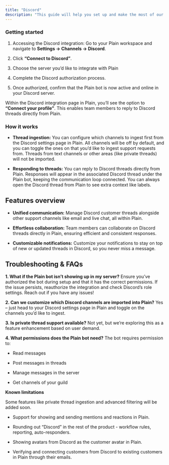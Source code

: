 ```yaml
---
title: "Discord"
description: "This guide will help you set up and make the most of our Discord integration, enabling seamless communication between your Discord server and Plain workspace."
---
```


### Getting started

1. Accessing the Discord integration: Go to your Plain workspace and navigate to **Settings → Channels → Discord**.

2. Click **“Connect to Discord”**. 

3. Choose the server you’d like to integrate with Plain 

4. Complete the Discord authorization process.

5. Once authorized, confirm that the Plain bot is now active and online in your Discord server.

Within the Discord integration page in Plain, you’ll see the option to **“Connect your profile”**.
This enables team members to reply to Discord threads directly from Plain.

### How it works

* **Thread ingestion:** You can configure which channels to ingest first from the Discord settings page in Plain. All channels will be off by default, and you can toggle the ones on that you’d like to ingest support requests from. Threads from text channels or other areas (like private threads) will not be imported.

* **Responding to threads:** You can reply to Discord threads directly from Plain. Responses will appear in the associated Discord thread under the Plain bot, keeping the communication loop connected. You can always open the Discord thread from Plain to see extra context like labels. 

## **Features overview**

* **Unified communication:** Manage Discord customer threads alongside other support channels like email and live chat, all within Plain.

* **Effortless collaboration:** Team members can collaborate on Discord threads directly in Plain, ensuring efficient and consistent responses.

* **Customizable notifications:** Customize your notifications to stay on top of new or updated threads in Discord, so you never miss a message. 

## **Troubleshooting & FAQs**

**1. What if the Plain bot isn’t showing up in my server?**
Ensure you’ve authorized the bot during setup and that it has the correct permissions. If the issue persists, reauthorize the integration and check Discord’s role settings. Reach out if you have any issues! 

**2. Can we customize which Discord channels are imported into Plain?**
Yes – just head to your Discord settings page in Plain and toggle on the channels you’d like to ingest. 

**3. Is private thread support available?**
Not yet, but we’re exploring this as a feature enhancement based on user demand.

**4. What permissions does the Plain bot need?**
The bot requires permission to:

* Read messages

* Post messages in threads

* Manage messages in the server

* Get channels of your guild

**Known limitations**

Some features like private thread ingestion and advanced filtering will be added soon.

* Support for showing and sending mentions and reactions in Plain.

* Rounding out “Discord” in the rest of the product - workflow rules, reporting, auto-responders.

* Showing avatars from Discord as the customer avatar in Plain.

* Verifying and connecting customers from Discord to existing customers in Plain through their emails.